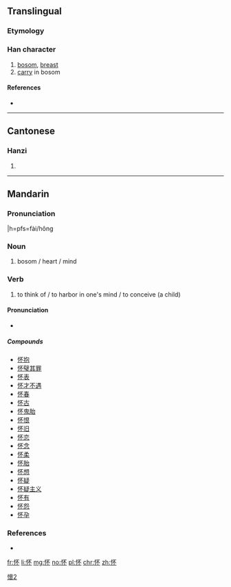 {{also|懷}}
==Translingual==
{{ja-forms|[[懐]]|怀|[[懷]]}}

===Etymology===
{{Han simp|懷|f=褱|t=不}}

===Han character===
{{Han char|rn=61|rad=心|as=04|sn=7|four=91090|canj=PMF|ids=⿰忄不}}

# [[bosom]], [[breast]]
# [[carry]] in bosom

====References====
* {{Han ref|kx=0379.050|dkj=10412|dj=0707.110|hdz=42276.020|uh=6000|ud=24576|bh=CAE4|bd=51940}}

----

==Cantonese==

===Hanzi===
{{yue-hanzi|jyut=waai4|y=waai4|tra=懷}}

# {{defn|lang=yue|sort=心04}}

----

==Mandarin==

===Pronunciation===
{{zh-pron|m=huái}}
|h=pfs=fài/hông

===Noun===
# bosom / heart / mind

===Verb===
# to think of / to harbor in one's mind / to conceive (a child)

====Pronunciation====
* {{audio|Zh-huái.ogg|Audio|lang=cmn}}

=====Compounds=====
* [[怀抱]]
* [[怀璧其罪]]
* [[怀表]]
* [[怀才不遇]]
* [[怀春]]
* [[怀古]]
* [[怀鬼胎]]
* [[怀恨]]
* [[怀旧]]
* [[怀恋]]
* [[怀念]]
* [[怀柔]]
* [[怀胎]]
* [[怀想]]
* [[怀疑]]
* [[怀疑主义]]
* [[怀有]]
* [[怀怨]]
* [[怀孕]]

===References===
* {{R:CC-CEDICT}}

[[Category:CJKV characters simplified differently in Japan and China|懷2]]

[[fr:怀]]
[[li:怀]]
[[mg:怀]]
[[no:怀]]
[[pl:怀]]
[[chr:怀]]
[[zh:怀]]